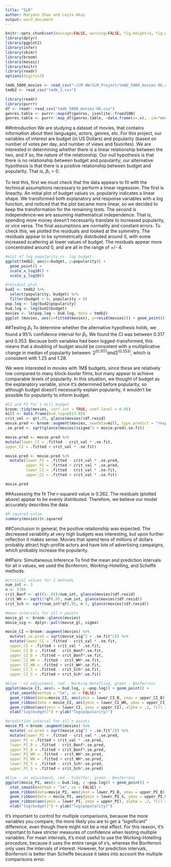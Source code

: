 ```yaml
---
title: "SLR"
author: Maryann Zhao and Leyla Akay
output: word_document
---
```


```r
knitr::opts_chunk$set(message=FALSE, warning=FALSE, fig.height=3, fig.width=5, fig.align = "center")
library(dplyr)
library(ggplot2)
library(infer)
library(skimr)
library(broom)
library(mosaic)
library(knitr)
library(readr)
options(digits=3)
```

```r
tmdb_5000_movies <- read_csv("~/LM HW/SLM_Project/tmdb_5000_movies-OG.csv")
tmdb2 <- read_csv("tmdb_2.csv")

library(readr)
library(purrr)
df <- readr::read_csv("tmdb_5000_movies-OG.csv")
genres.table <- purrr::map(df$genres, jsonlite::fromJSON)
genres.table <- purrr::map_df(genres.table, ~data.frame(x=.x), .id="movieID")
```
##Introduction
We are studying a dataset of movies, that contains information about their languages, actors, genres, etc. For this project, our variables of interest are budget (in US Dollars) and popularity (based on number of votes per day, and number of views and favorites). We are interested in determining whether there is a linear relationship between the two, and if so, the nature of the relationship. Our null hypothesis is that there is no relationship between budget and popularity; our alternative hypothesis is that there is a positive relationship between budget and popularity. That is, $\beta_1 > 0$. 

To test this, first we must check that the data appears to fit with the technical assumptions necessary to perform a linear regression. The first is linearity. An initial plot of budget values vs. popularity indicates a linear shape. We transformed both explanatory and response variables with a log function, and noticed that the plot became more linear, so we decided to keep the transformation for the remaining tests. The second is independence--we are assuming mathematical independence. That is, spending more money doesn't necessarily translate to increased popularity, or vice versa. The final assumptions are normality and constant errors. To check this, we plotted the residuals and looked at the symmetry. The residuals appear to be symmetrically distributed around 0, with some increased scattering at lower values of budget. The residuals appear more concentrated around 0, and are all in the range of +/- 4.  

```r
#plot of log popularity vs. log budget
ggplot(tmdb2, aes(x=budget, y=popularity)) +
  geom_point() +
  scale_x_log10() +
  scale_y_log10()

#residual plot
bud2 <- tmdb2 %>% 
  select(popularity, budget) %>%
  filter(budget > 0, popularity > 0)
pop.log <- log(bud2$popularity)
bud.log <- log(bud2$budget)
movies <- lm(pop.log ~ bud.log, data = tmdb2)
ggplot (movies, aes(x=fitted(movies), y=resid(movies))) + geom_point()
```
##Testing $\beta_1$
To determine whether the alternative hypothesis holds, we found a 95% confidence interval for $\beta_1$. We found the CI was between 0.317 and 0.353. Because both variables had been logged-transformed, this means that a doubling of budget would be consistent with a multiplicative change in median of popularity between:
$2^(0.317) and 2^(0.353)$, which is consistent with 1.25 and 1.28. 

We were interested in movies with 1M$ budgets, since these are relatively low compared to many block-buster films, but many appear to achieve comparable levels of popularity. In this situation, we thought of budget as the explanatory variable, since it's determined before popularity, so although budget doesn't necessarily explain popularity, it wouldn't be possible for popularity to inform budget. 

```r
#CI and PI for 1 mill budget
broom::tidy(movies, conf.int = TRUE, conf.level = 0.95)
mill <- data.frame(bud.log=c(13.8))
crit_val <- qt(.95, glance(movies)$df.resid)
movie.pred <- broom::augment(movies, newdata=mill, type.predict = "response")
.se.pred <- sqrt(glance(movies)$sigma^2 + movie.pred$.se.fit)

movie.pred <- movie.pred %>%
mutate(lower_CI = .fitted - crit_val * .se.fit,
upper_CI = .fitted + crit_val * .se.fit)

movie.pred <- movie.pred %>%
  mutate(lower_PI = .fitted - crit_val * .se.pred,
         upper_PI = .fitted + crit_val * .se.pred, 
         lower_CI = .fitted - crit_val * .se.fit, 
         upper_CI = .fitted + crit_val * .se.fit)

movie.pred
```

##Assessing the fit
The r-squared value is 0.262. The residuals (plotted above) appear to be evenly distributed. Therefore, we believe our model accurately describes the data. 

```r
#R squared value
summary(movies)$r.squared
```

##Conclusion
In general, the positive relationship was expected. The decreased variability at very high budgets was interesting, but upon further reflection it makes sense. Movies that spend tens of millions of dollars probably attract high-profile actors and have lots of advertising campaigns, which probably increase the popularity. 

##Pairs: Simultaneous Inference
To find the mean and prediction intervals for all n values, we used the Bonferroni, Working-Hotelling, and Scheffé methods. 

```r
#critical values for 3 methods
num_int <- 3
n <- 3766
crit_Bonf <- qt((1-.05)/num_int, glance(movies)$df.resid)
crit_WH <- sqrt(2*qf(.95, num_int, glance(movies)$df.resid))
crit_Sch <- sqrt(num_int*qf(.95, n-2, glance(movies)$df.resid))

#mean intervals for all n points
movie_gl <- broom::glance(movies)
movie_sig <- dplyr::pull(movie_gl, sigma)

movie_CI <-broom::augment(movies) %>%
  mutate(.se.pred = sqrt(movie_sig^2 + .se.fit^2)) %>%
  mutate(lower_CI = .fitted - crit_val * .se.fit,
  upper_CI = .fitted + crit_val * .se.fit, 
  lower_CI_B = .fitted - crit_Bonf*.se.fit,
  upper_CI_B = .fitted + crit_Bonf*.se.fit, 
  lower_CI_WH = .fitted - crit_WH*.se.fit,
  upper_CI_WH = .fitted + crit_WH*.se.fit,
  lower_CI_S = .fitted - crit_Sch*.se.fit,
  upper_CI_S = .fitted + crit_Sch*.se.fit)

#blue - no adjustment, red - Working-Hotelling, green - Bonferroni
ggplot(movie_CI, aes(x = bud.log, y =pop.log)) + geom_point() +
  stat_smooth(method = "lm", se = FALSE) +
  geom_ribbon(data=movie_CI, aes(ymin = lower_CI_B, ymax = upper_CI_B), alpha = .2, fill = "green") +
  geom_ribbon(data = movie_CI, aes(ymin = lower_CI_WH, ymax = upper_CI_WH), alpha = .2, fill = "red") +
  geom_ribbon(aes(ymin = lower_CI, ymax = upper_CI), alpha = .2, fill = "blue") +
  xlab("log(budget)") + ylab("log(popularity)")

#prediction interval for all n points
movie_PI <-broom::augment(movies) %>%
  mutate(.se.pred = sqrt(movie_sig^2 + .se.fit^2)) %>%
  mutate(lower_PI = .fitted - crit_val * .se.pred,
  upper_PI = .fitted + crit_val * .se.pred, 
  lower_PI_B = .fitted - crit_Bonf*.se.pred,
  upper_PI_B = .fitted + crit_Bonf*.se.pred, 
  lower_PI_WH = .fitted - crit_WH*.se.pred,
  upper_PI_WH = .fitted + crit_WH*.se.pred,
  lower_PI_S = .fitted - crit_Sch*.se.pred,
  upper_PI_S = .fitted + crit_Sch*.se.pred)

#blue - no adjustment, red - Scheffer, green - Bonferroni
ggplot(movie_PI, aes(x = bud.log, y =pop.log)) + geom_point() +
  stat_smooth(method = "lm", se = FALSE) +
  geom_ribbon(data=movie_PI, aes(ymin = lower_PI_B, ymax = upper_PI_B), alpha = .2, fill = "green") +
  geom_ribbon(data = movie_PI, aes(ymin = lower_PI_S, ymax = upper_PI_S), alpha = .2, fill = "red") +
  geom_ribbon(aes(ymin = lower_PI, ymax = upper_PI), alpha = .2, fill = "blue") +
  xlab("log(budget)") + ylab("log(popularity)")

```


It's important to control for multiple comparisons, because the more variables you compare, the more likely you are to get a "significant" difference, even though there might not be a real effect. For this reason, it's important to have stricter measures of confidence when testing multiple variables. For mean intervals, it's most useful to use the Working-Hotelling procedure, because it uses the entire range of x's, whereas the Bonferroni only uses the intervals of interest. However, for prediction intervals, Bonferroni is better than Scheffe because it takes into account the multiple comparisons error. 

